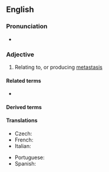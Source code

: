 ==English==

===Pronunciation===
* {{IPA|/mɛtəˈstætɪk/|lang=en}}

===Adjective===
{{en-adj|-}}

# {{lb|en|medicine}} Relating to, or producing [[metastasis]]

====Related terms====
* {{l|en|metastasis}}

====Derived terms====
{{der3|en
|nonmetastatic
|micrometastatic
|antimetastatic
|prometastatic
|metastatically
|premetastatic
|oligometastatic
|multimetastatic
|metastaticity
|macrometastatic
|supermetastatic}}

====Translations====
{{trans-top|relating to metastasis}}
* Czech: {{t|cs|metastatický}}
* French: {{t+|fr|métastatique}}
* Italian: {{t+|it|metastatico}}
{{trans-mid}}
* Portuguese: {{t|pt|metastático|m}}
* Spanish: {{t|es|metastático}}
{{trans-bottom}}